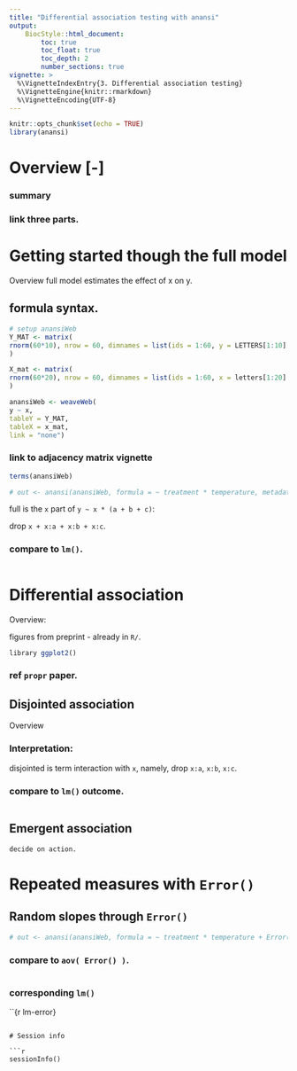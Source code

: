 ```yaml
---
title: "Differential association testing with anansi"
output:
    BiocStyle::html_document:
        toc: true
        toc_float: true
        toc_depth: 2
        number_sections: true
vignette: >
  %\VignetteIndexEntry{3. Differential association testing}
  %\VignetteEngine{knitr::rmarkdown}
  %\VignetteEncoding{UTF-8}
---
```


<style>
body {
text-align: justify}
</style>

```r
knitr::opts_chunk$set(echo = TRUE)
library(anansi)
```

# Overview [-]

### summary 

### link three parts. 

# Getting started though the full model
Overview
full model estimates the effect of x on y.

## formula syntax. 

```r
# setup anansiWeb
Y_MAT <- matrix( 
rnorm(60*10), nrow = 60, dimnames = list(ids = 1:60, y = LETTERS[1:10] )
) 

X_mat <- matrix( 
rnorm(60*20), nrow = 60, dimnames = list(ids = 1:60, x = letters[1:20] )
) 

anansiWeb <- weaveWeb(
y ~ x, 
tableY = Y_MAT, 
tableX = x_mat, 
link = "none") 
```

### link to adjacency matrix vignette

```r
terms(anansiWeb) 
```

```r
# out <- anansi(anansiWeb, formula = ~ treatment * temperature, metadata = metadata)
```

full is the `x` part of `y ~ x * (a + b + c)`:

drop `x + x:a + x:b + x:c`. 

### compare to `lm()`. 

```r

```

# Differential association 
Overview:

figures from preprint - already in `R/`. 

```r
library ggplot2() 
```

### ref `propr` paper.

## Disjointed association
Overview

### Interpretation:
disjointed is term interaction with `x`, namely, drop `x:a`, `x:b`, `x:c`. 

### compare to `lm()` outcome.

```r

```

## Emergent association
    decide on action. 

# Repeated measures with `Error()`

## Random slopes through `Error()`

```r

# out <- anansi(anansiWeb, formula = ~ treatment * temperature + Error(participant_id), metadata = metadata)

```

### compare to `aov( Error() )`.

```r

```

### corresponding `lm()`

``{r lm-error} 

```

# Session info

```r
sessionInfo()
```
